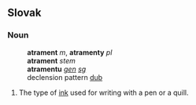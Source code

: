 ==Slovak==
===Noun===
:'''atrament''' ''m'', '''atramenty''' ''pl''
:'''atrament''' ''stem''
:'''atramentu''' ''[[genitive|gen]] [[singular|sg]]''
:declension pattern [[Slovak declension pattern dub|dub]]
# The type of [[ink]] used for writing with a pen or a quill.